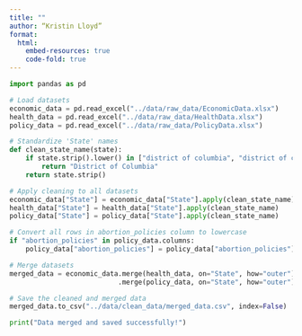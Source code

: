 ```yaml
---
title: ""
author: “Kristin Lloyd”
format: 
  html:
    embed-resources: true
    code-fold: true
---
```

```python

import pandas as pd

# Load datasets
economic_data = pd.read_excel("../data/raw_data/EconomicData.xlsx")
health_data = pd.read_excel("../data/raw_data/HealthData.xlsx")
policy_data = pd.read_excel("../data/raw_data/PolicyData.xlsx")

# Standardize 'State' names
def clean_state_name(state):
    if state.strip().lower() in ["district of columbia", "district of colombia"]:
        return "District of Columbia"
    return state.strip()

# Apply cleaning to all datasets
economic_data["State"] = economic_data["State"].apply(clean_state_name)
health_data["State"] = health_data["State"].apply(clean_state_name)
policy_data["State"] = policy_data["State"].apply(clean_state_name)

# Convert all rows in abortion_policies column to lowercase
if "abortion_policies" in policy_data.columns:
    policy_data["abortion_policies"] = policy_data["abortion_policies"].str.strip().str.lower()

# Merge datasets
merged_data = economic_data.merge(health_data, on="State", how="outer")\
                           .merge(policy_data, on="State", how="outer")

# Save the cleaned and merged data
merged_data.to_csv("../data/clean_data/merged_data.csv", index=False)

print("Data merged and saved successfully!")


```